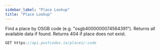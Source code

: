 ```yaml
---
sidebar_label: "Place Lookup"
title: "Place Lookup"
---
```


Find a place by OSGB code (e.g. "osgb4000000074564391"). Returns all available data if found. Returns 404 if place does not exist.

```javascript
GET https://api.postcodes.io/places/:code
```
